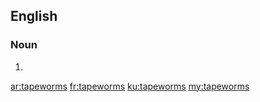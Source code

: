 {{also|tape-worms}}
==English==

===Noun===
{{head|en|noun plural form}}

# {{plural of|tapeworm|lang=en}}

[[ar:tapeworms]]
[[fr:tapeworms]]
[[ku:tapeworms]]
[[my:tapeworms]]